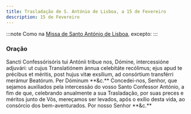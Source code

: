 ```yaml
---
title: Trasladação de S. António de Lisboa, a 15 de Fevereiro
description: 15 de Fevereiro
---
```


:::note
Como na [Missa de Santo António de Lisboa](/missal/santos/06-13), excepto:
:::

### Oração

<div class="side-by-side not-content">
  <span>
    Sancti Confessórisóris tui Antónii tribue nos, Dómine, intercessióne
    adjuvári: ut cujus Translatiónem ánnua celebitáte recólimus; ejus apud te
    précibus et méritis, post hujus vitæ exsílium, ad consórtium transférri
    merámur Beatórum. Per Dóminum **&c.**
  </span>
  <span>
    Concedei-nos, Senhor, que sejamos auxiliados pela intercessão do vosso Santo
    Confessor António, a fim de que, celebrando anualmente a sua Trasladação,
    por suas preces e méritos junto de Vós, mereçamos ser levados, após o exílio
    desta vida, ao consórcio dos bem-aventurados. Por nosso Senhor **&c.**
  </span>
</div>
